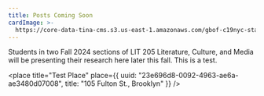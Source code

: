 ```yaml
---
title: Posts Coming Soon
cardImage: >-
  https://core-data-tina-cms.s3.us-east-1.amazonaws.com/gbof-c19nyc-staging-content/hoe-rotary-printing-press.png
---
```


Students in two Fall 2024 sections of LIT 205 Literature, Culture, and Media will be presenting their research here later this fall. This is a test.

<place
  title="Test Place"
  place={{
    uuid: "23e696d8-0092-4963-ae6a-ae3480d07008",
    title: "105 Fulton St., Brooklyn"
  }}
/>
